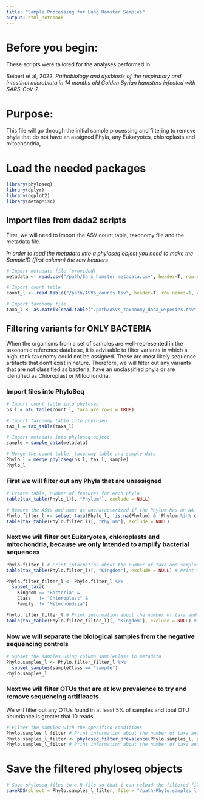 ```yaml
---
title: "Sample Processing for Lung Hamster Samples"
output: html_notebook
---
```


# Before you begin:

These scripts were tailored for the analyses performed in:
  
Seibert et al, 2022, *Pathobiology and dysbiosis of the respiratory and intestinal microbiota in 14 months old Golden Syrian hamsters infected with SARS-CoV-2.*

# Purpose: 
This file will go through the initial sample processing and filtering to remove phyla that do not have an assigned Phyla, any Eukaryotes, chloroplasts and mitochondria, 

# Load the needed packages
```r
library(phyloseq)
library(dplyr)
library(ggplot2)
library(metagMisc)
```

## Import files from dada2 scripts 

First, we will need to import the ASV count table, taxonomy file and the metadata file.\ 

*In order to read the metadata into a phyloseq object you need to make the SampleID (first column) the row headers*
```r
# Import metadata file (provided)
metadata <- read.csv("/path/Sars_hamster_metadata.csv", header=T, row.names=1, check.names=F)

# Import count table 
count_l <- read.table("/path/ASVs_counts.tsv", header=T, row.names=1, check.names=F, sep="\t")

# Import taxonomy file 
taxa_l <- as.matrix(read.table("/path/ASVs_taxonomy_dada_wSpecies.tsv", header=T, row.names=1, check.names=F, sep="\t"))
```

## Filtering variants for ONLY BACTERIA  

When the organisms from a set of samples are well-represented in the taxonomic reference database, it is advisable to filter variants in which a high-rank taxonomy could not be assigned. These are most likely sequence artifacts that don’t exist in nature. Therefore, we will filter out any variants that are not classified as bacteria, have an unclassified phyla or are identified as Chloroplast or Mitochondria.\

### Import files into PhyloSeq
```r
# Import count table into phyloseq
ps_l = otu_table(count_l, taxa_are_rows = TRUE)

# Import taxonomy table into phyloseq 
tax_l = tax_table(taxa_l)

# Import metadata into phyloseq object
sample = sample_data(metadata)

# Merge the count table, taxonomy table and sample data 
Phylo_l = merge_phyloseq(ps_l, tax_l, sample)
Phylo_l
```

### First we will filter out any Phyla that are unassigned
```r
# Create table, number of features for each phyla
table(tax_table(Phylo_l)[, "Phylum"], exclude = NULL)

# Remove the ASVs and name as uncharacterized if the Phylum has an NA 
Phylo.filter_l <- subset_taxa(Phylo_l, !is.na(Phylum) & !Phylum %in% c("", "uncharacterized"))
table(tax_table(Phylo.filter_l)[, "Phylum"], exclude = NULL)
```

### Next we will filter out Eukaryotes, chloroplasts and mitochondria, because we only intended to amplify bacterial sequences
```r
Phylo.filter_l # Print information about the number of taxa and samples before filtering 
table(tax_table(Phylo.filter_l)[, "Kingdom"], exclude = NULL) # Print a table that states the number of sequences for the different kingdoms before filtering

Phylo.filter_filter_l <- Phylo.filter_l %>%
  subset_taxa(
    Kingdom == "Bacteria" &
    Class   != "Chloroplast" &
    Family  != "Mitochondria")

Phylo.filter_filter_l # Print information about the number of taxa and samples after filtering 
table(tax_table(Phylo.filter_filter_l)[, "Kingdom"], exclude = NULL) # Print a table that states the number of sequences for the different kingdoms after filtering
```

### Now we will separate the biological samples from the negative sequencing controls 
```r
# Subset the samples using column sampleClass in metadata
Phylo.samples_l <- Phylo.filter_filter_l %>%
  subset_samples(sampleClass == "sample")
Phylo.samples_l
```


### Next we will filter OTUs that are at low prevalence to try and remove sequencing artificacts. 

We will filter out any OTUs found in at least 5% of samples and total OTU abundance is greater that 10 reads 
```r
# Filter the samples with the specified conditions 
Phylo.samples_l_filter # Print information about the number of taxa and samples before filtering 
Phylo.samples_l_filter <- phyloseq_filter_prevalence(Phylo.samples_l, prev.trh = 0.05, abund.trh = 10, threshold_condition = "AND")
Phylo.samples_l_filter # Print information about the number of taxa and samples after filtering 
```

# Save the filtered phyloseq objects 
```r
# Save phyloseq files to a R file so that i can reload the filtered file 
saveRDS(object = Phylo.samples_l_filter, file = "/path/Phylo.samples_l.rds")
```
